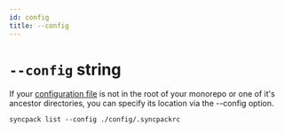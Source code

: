 ```yaml
---
id: config
title: --config
---
```



# `--config` string

<Pills optional />

If your [configuration file](../config-file.mdx) is not in the root of your monorepo or one of it's
ancestor directories, you can specify its location via the --config option.

```
syncpack list --config ./config/.syncpackrc
```
